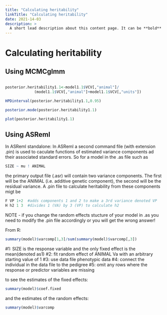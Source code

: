 ```yaml
---
title: "Calculating heritability"
linkTitle: "Calculating heritability"
date: 2021-14-03
description: >
  A short lead description about this content page. It can be **bold** or _italic_ and can be split over multiple paragraphs.
---
```


# Calculating heritability

## Using MCMCglmm

```r

posterior.heritability1.1<-model1.1$VCV[,"animal"]/
             (model1.1$VCV[,"animal"]+model1.1$VCV[,"units"])

HPDinterval(posterior.heritability1.1,0.95)

posterior.mode(posterior.heritability1.1)

plot(posterior.heritability1.1)
```

## Using ASReml

In ASReml standalone:
In ASReml a second command file (with extension .pin) is used to caculate functions of estimated variance components ad their associated standard errors. So for a model in the .as file such as

```r
SIZE ~ mu ! ANIMAL
```

the primary output file (.asr) will contain two variance components. The first will be the ANIMAL (i.e. additive genetic component), the second will be the residual variance. A .pin file to calculate heritability from these components migt be

```r
F VP 1+2  #adds components 1 and 2 to make a 3rd variance denoted VP
H h2 1 3  #divides 1 (VA) by 3 (VP) to calculate h2
```

NOTE - if you change the random effects stucture of your model in .as you need to modify the .pin file accordingly or you will get the wrong answer!


From R:

```r
summary(model)$varcomp[1,3]/sum(summary(model)$varcomp[,3])
```




#1: SIZE is the response variable and the only fixed effect is the mean(denoted as1)
#2: fit random effect of ANIMAL Va with an arbitrary starting value of 1
#3: use data file phenotypic data
#4: connect the individual in the data file to the pedigree
#5: omit any rows where the response or predictor variables are missing

to see the estimates of the fixed effects:
```r
summary(model)$coef.fixed
```

and the estimates of the random effects:
```r
summary(model)$varcomp
```
